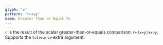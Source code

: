 ```yaml
---
glyph: '≥'
pattern: 'r←x≥y'
name: Greater Than or Equal To
---
```


`r` is the result of the scalar greater-than-or-equals comparison: `r←(x=y)∨x>y`. Supports the `tolerance` extra argument.